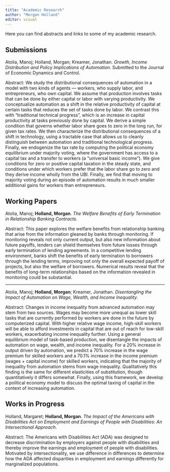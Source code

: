```yaml
---
title: "Academic Research"
author: "Morgan Holland"
editor: visual
---
```


Here you can find abstracts and links to some of my academic research.

## Submissions


Atolia, Manoj; Holland, Morgan; Kreamer, Jonathan. *Growth, Income Distribution and Policy Implications of Automation*. Submitted to the Journal of Economic Dynamics and Control.

Abstract: We study the distributional consequences of automation in a model with two kinds of agents --- workers, who supply labor, and entrepreneurs, who own capital. We assume that production involves tasks that can be done by either capital or labor with varying productivity. We conceptualize automation as a shift in the relative productivity of capital at certain tasks that reduces the set of tasks done by labor. We contrast this with "traditional technical progress", which is an increase in capital productivity at tasks previously done by capital. We derive a simple condition that governs whether labor share goes to zero in the long run, for given tax rates. We then characterize the distributional consequences of a shift in technology, using a tractable case that allows us to cleanly distinguish between automation and traditional technological progress. Finally, we endogenize the tax rate by computing the political economy equilibrium under majority voting, where the government has access to a capital tax and a transfer to workers (a "universal basic income"). We give conditions for zero or positive capital taxation in the steady state, and conditions under which workers prefer that the labor share go to zero and they derive income wholly from the UBI. Finally, we find that moving to majority voting during an episode of automation results in much smaller additional gains for workers than entrepreneurs.


## Working Papers

Atolia, Manoj; **Holland, Morgan**. *The Welfare Benefits of Early Termination in Relationship Banking Contracts*.

Abstract: This paper explores the welfare benefits from relationship banking that arise from the information gleaned by banks through monitoring. If monitoring reveals not only current output, but also new information about future payoffs, lenders can shield themselves from future losses through early termination of lending agreements. In a competitive lending environment, banks shift the benefits of early termination to borrowers through the lending terms, improving not only the overall expected payoff of projects, but also the welfare of borrowers. Numerical results reveal that the benefits of long-term relationships based on the information revealed in monitoring could be substantial.

---

Atolia, Manoj; **Holland, Morgan**; Kreamer, Jonathan. *Disentangling the Impact of Automation on Wage, Wealth, and Income Inequality*.

Abstract: Changes in income inequality from advanced automation may stem from two sources. Wages may become more unequal as lower skill tasks that are currently performed by workers are done in the future by computerized capital. With higher relative wage income, high-skill workers will be able to afford investments in capital that are out of reach for low-skill workers, exacerbating income inequality further. Using a general equilibrium model of task-based production, we disentangle the impacts of automation on wage, wealth, and income inequality. For a 20% increase in output driven by automation, we predict a 70% increase in the wage premium for skilled workers and a 70.1% increase in the income premium (wages + capital income) for skilled workers, indicating that the majority of inequality from automation stems from wage inequality. Qualitatively this finding is the same for different elasticities of substitution, though quantitatively it differs somewhat. Finally, using this framework, we develop a political economy model to discuss the optimal taxing of capital in the context of increasing automation.

## Works in Progress

Holland, Margaret; **Holland, Morgan**. *The Impact of the Americans with Disabilities Act on Employment and Earnings of People with Disabilities: An Intersectional Approach*.

Abstract: The Americans with Disabilities Act (ADA) was designed to decrease discrimination by employers against people with disabilities and thereby improve the earnings and employment of people with disabilities. Motivated by intersectionality, we use difference in differences to determine how the ADA affected disparities in employment and earnings differently for marginalized populations.
